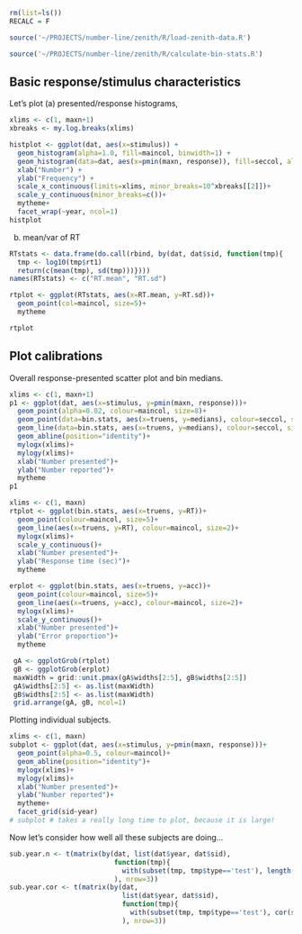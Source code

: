
```r
rm(list=ls())
RECALC = F

source('~/PROJECTS/number-line/zenith/R/load-zenith-data.R')

source('~/PROJECTS/number-line/zenith/R/calculate-bin-stats.R')

```

Basic response/stimulus characteristics
---------------

Let's plot (a) presented/response histograms, 

```r
xlims <- c(1, maxn+1)
xbreaks <- my.log.breaks(xlims)

histplot <- ggplot(dat, aes(x=stimulus)) +
  geom_histogram(alpha=1.0, fill=maincol, binwidth=1) +
  geom_histogram(data=dat, aes(x=pmin(maxn, response)), fill=seccol, alpha=0.5, binwidth=1) +
  xlab("Number") +
  ylab("Frequency") +
  scale_x_continuous(limits=xlims, minor_breaks=10^xbreaks[[2]])+
  scale_y_continuous(minor_breaks=c())+
  mytheme+
  facet_wrap(~year, ncol=1)
histplot
```

(b) mean/var of RT

```r
RTstats <- data.frame(do.call(rbind, by(dat, dat$sid, function(tmp){
  tmp <- log10(tmp$rt1)
  return(c(mean(tmp), sd(tmp)))})))
names(RTstats) <- c("RT.mean", "RT.sd")

rtplot <- ggplot(RTstats, aes(x=RT.mean, y=RT.sd))+
  geom_point(col=maincol, size=5)+
  mytheme

rtplot
```


Plot calibrations
-----------------

Overall response-presented scatter plot and bin medians.

```r
xlims <- c(1, maxn+1)
p1 <- ggplot(dat, aes(x=stimulus, y=pmin(maxn, response)))+
  geom_point(alpha=0.02, colour=maincol, size=8)+
  geom_point(data=bin.stats, aes(x=truens, y=medians), colour=seccol, size=5)+
  geom_line(data=bin.stats, aes(x=truens, y=medians), colour=seccol, size=2)+
  geom_abline(position="identity")+
  mylogx(xlims)+
  mylogy(xlims)+
  xlab("Number presented")+
  ylab("Number reported")+
  mytheme
p1
```


```r
xlims <- c(1, maxn)
rtplot <- ggplot(bin.stats, aes(x=truens, y=RT))+
  geom_point(colour=maincol, size=5)+
  geom_line(aes(x=truens, y=RT), colour=maincol, size=2)+
  mylogx(xlims)+
  scale_y_continuous()+
  xlab("Number presented")+
  ylab("Response time (sec)")+
  mytheme

erplot <- ggplot(bin.stats, aes(x=truens, y=acc))+
  geom_point(colour=maincol, size=5)+
  geom_line(aes(x=truens, y=acc), colour=maincol, size=2)+
  mylogx(xlims)+
  scale_y_continuous()+
  xlab("Number presented")+
  ylab("Error proportion")+
  mytheme

 gA <- ggplotGrob(rtplot)
 gB <- ggplotGrob(erplot)
 maxWidth = grid::unit.pmax(gA$widths[2:5], gB$widths[2:5])
 gA$widths[2:5] <- as.list(maxWidth)
 gB$widths[2:5] <- as.list(maxWidth)
 grid.arrange(gA, gB, ncol=1)
```


Plotting individual subjects.

```r
xlims <- c(1, maxn)
subplot <- ggplot(dat, aes(x=stimulus, y=pmin(maxn, response)))+
  geom_point(alpha=0.5, colour=maincol)+
  geom_abline(position="identity")+
  mylogx(xlims)+
  mylogy(xlims)+
  xlab("Number presented")+
  ylab("Number reported")+
  mytheme+
  facet_grid(sid~year)
# subplot # takes a really long time to plot, because it is large!
```

Now let's consider how well all these subjects are doing...
```r

sub.year.n <- t(matrix(by(dat, list(dat$year, dat$sid), 
                          function(tmp){
                            with(subset(tmp, tmp$type=='test'), length(response))}
                          ), nrow=3))
sub.year.cor <- t(matrix(by(dat, 
                            list(dat$year, dat$sid), 
                            function(tmp){
                              with(subset(tmp, tmp$type=='test'), cor(stimulus, response, method='spearman'))}
                            ), nrow=3))
```